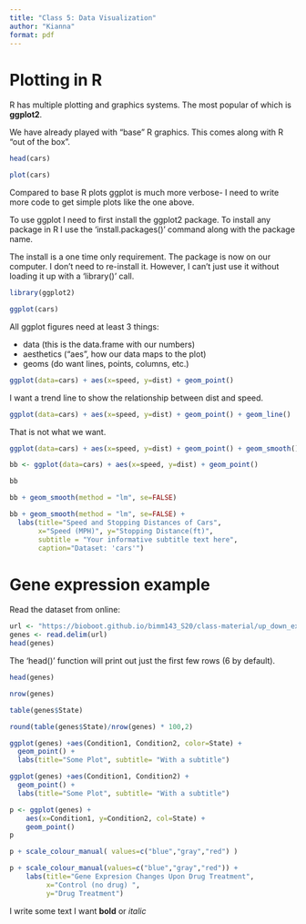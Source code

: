 ```yaml
---
title: "Class 5: Data Visualization"
author: "Kianna"
format: pdf
---
```


# Plotting in R

R has multiple plotting and graphics systems. The most popular of which is **ggplot2**.

We have already played with "base" R graphics. This comes along with R "out of the box".

```r
head(cars)
```

```r
plot(cars)
```

Compared to base R plots ggplot is much more verbose- I need to write more code to get simple plots like the one above.

To use ggplot I need to first install the ggplot2 package. To install any package in R I use the 'install.packages()' command along with the package name.

The install is a one time only requirement. The package is now on our computer. I don't need to re-install it. However, I can't just use it without loading it up with a 'library()' call.

```r
library(ggplot2)
```

```r
ggplot(cars)
```

All ggplot figures need at least 3 things:

-   data (this is the data.frame with our numbers)
-   aesthetics ("aes", how our data maps to the plot)
-   geoms (do want lines, points, columns, etc.)

```r
ggplot(data=cars) + aes(x=speed, y=dist) + geom_point() 
```

I want a trend line to show the relationship between dist and speed.

```r
ggplot(data=cars) + aes(x=speed, y=dist) + geom_point() + geom_line()
```

That is not what we want.

```r
ggplot(data=cars) + aes(x=speed, y=dist) + geom_point() + geom_smooth()
```

```r
bb <- ggplot(data=cars) + aes(x=speed, y=dist) + geom_point()

bb
```

```r
bb + geom_smooth(method = "lm", se=FALSE)
```

```r
bb + geom_smooth(method = "lm", se=FALSE) + 
  labs(title="Speed and Stopping Distances of Cars", 
       x="Speed (MPH)", y="Stopping Distance(ft)", 
       subtitle = "Your informative subtitle text here", 
       caption="Dataset: 'cars'")
```

  
# Gene expression example

Read the dataset from online:

```r
url <- "https://bioboot.github.io/bimm143_S20/class-material/up_down_expression.txt"
genes <- read.delim(url)
head(genes)
```

The 'head()' function will print out just the first few rows (6 by default).

```r
head(genes)
```

```r
nrow(genes)
```

```r
table(genes$State)
```
```r
round(table(genes$State)/nrow(genes) * 100,2)
```

```r
ggplot(genes) +aes(Condition1, Condition2, color=State) + 
  geom_point() + 
  labs(title="Some Plot", subtitle= "With a subtitle")
```

```r
ggplot(genes) +aes(Condition1, Condition2) + 
  geom_point() + 
  labs(title="Some Plot", subtitle= "With a subtitle")
```
```r
p <- ggplot(genes) + 
    aes(x=Condition1, y=Condition2, col=State) +
    geom_point()
p
```
```r
p + scale_colour_manual( values=c("blue","gray","red") )
```

```r
p + scale_colour_manual(values=c("blue","gray","red")) +
    labs(title="Gene Expresion Changes Upon Drug Treatment",
         x="Control (no drug) ",
         y="Drug Treatment")
```


I write some text I want **bold** or *italic*
